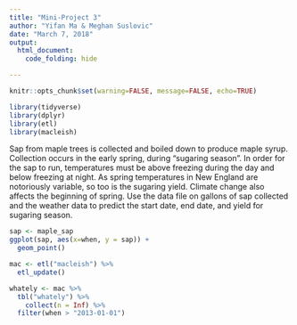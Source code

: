 ```yaml
---
title: "Mini-Project 3"
author: "Yifan Ma & Meghan Suslovic"
date: "March 7, 2018"
output: 
  html_document:
    code_folding: hide

---
```


```r
knitr::opts_chunk$set(warning=FALSE, message=FALSE, echo=TRUE)
```

```r
library(tidyverse)
library(dplyr)
library(etl)
library(macleish)
```

Sap from maple trees is collected and boiled down to produce maple syrup. Collection occurs in the early spring, during “sugaring season”. In order for the sap to run, temperatures must be above freezing during the day and below freezing at night. As spring temperatures in New England are notoriously variable, so too is the sugaring yield. Climate change also affects the beginning of spring. Use the data file on gallons of sap collected and the weather data to predict the start date, end date, and yield for sugaring season.

```r
sap <- maple_sap
ggplot(sap, aes(x=when, y = sap)) +
  geom_point()
```

```r
mac <- etl("macleish") %>%
  etl_update()
```

```r
whately <- mac %>%
  tbl("whately") %>%
    collect(n = Inf) %>%
  filter(when > "2013-01-01")
```

